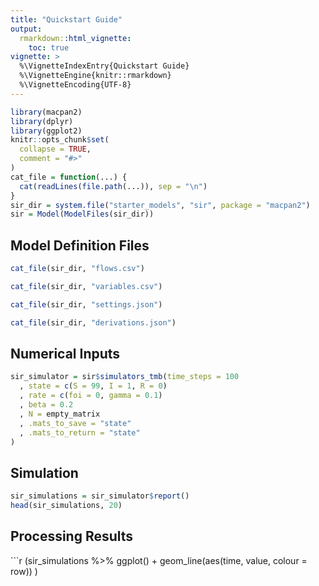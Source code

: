 ```yaml
---
title: "Quickstart Guide"
output: 
  rmarkdown::html_vignette:
    toc: true
vignette: >
  %\VignetteIndexEntry{Quickstart Guide}
  %\VignetteEngine{knitr::rmarkdown}
  %\VignetteEncoding{UTF-8}
---
```


```r
library(macpan2)
library(dplyr)
library(ggplot2)
knitr::opts_chunk$set(
  collapse = TRUE,
  comment = "#>"
)
cat_file = function(...) {
  cat(readLines(file.path(...)), sep = "\n")
}
sir_dir = system.file("starter_models", "sir", package = "macpan2")
sir = Model(ModelFiles(sir_dir))
```

## Model Definition Files

```r
cat_file(sir_dir, "flows.csv")
```

```r
cat_file(sir_dir, "variables.csv")
```

```r
cat_file(sir_dir, "settings.json")
```

```r
cat_file(sir_dir, "derivations.json")
```

## Numerical Inputs


```r
sir_simulator = sir$simulators_tmb(time_steps = 100
  , state = c(S = 99, I = 1, R = 0)
  , rate = c(foi = 0, gamma = 0.1)
  , beta = 0.2
  , N = empty_matrix
  , .mats_to_save = "state"
  , .mats_to_return = "state"
)
```

## Simulation

```r
sir_simulations = sir_simulator$report()
head(sir_simulations, 20)
```


## Processing Results

```r
(sir_simulations
 %>% ggplot()
 + geom_line(aes(time, value, colour = row))
)
